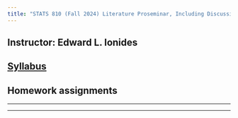 ```yaml
---
title: "STATS 810 (Fall 2024) Literature Proseminar, Including Discussions on Responsible Conduct in Research and Scholarship"
---
```


## Instructor: Edward L. Ionides 

## [Syllabus](syllabus.html) 

## Homework assignments 

<!--

* [Homework 1. What is responsible conduct in research and scholarship (RCRS)? Why are we discussing it?](hw01.pdf).

* [Homework 2. Building and maintaining healthy mentor/mentee relationships](hw02.pdf).

* [Homework 3. Publication and peer review](hw03.pdf).

* [Homework 4. Academic misconduct](hw04.pdf). 

* [Homework 5. Data and the reproducibility of research results](hw05.pdf).

* [Homework 6. Conflicts of interest and conflicts of commitment](hw06.pdf).

* [Homework 7. Collaborative research & Human participants and animal subjects](hw07.pdf).

* [Homework 8. Negligence, mistakes & how to avoid them](hw08.pdf).

* [Homework 9. Internet repositories for collaboration and open-source research: git and GitHub](hw09.html).

* [Homework 10. Linux and the open source software movement](hw10.pdf).

* [Homework 11. Parallel statistical computing](hw11.pdf).

* [Homework 12. A workflow for reproducible statistical research: combining Latex and R with knitr](hw12.pdf).

    + [Debugging hints for homework 12](hw12supp.html).

* [Homework 13. Statistical computing on greatlakes](hw13.pdf).

    + [Introductory notes on command-line usage of greatlakes](gl/slides.pdf).


-->

------------

-----------
